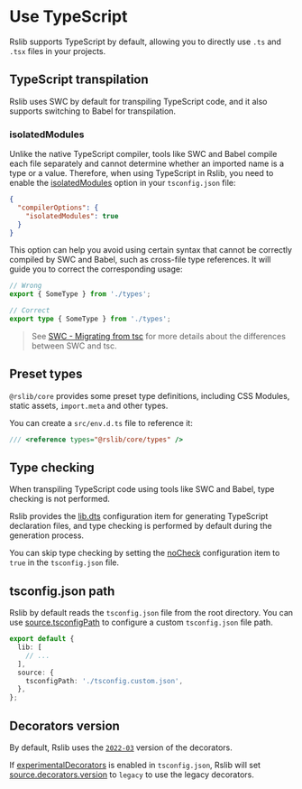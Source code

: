 # Use TypeScript

Rslib supports TypeScript by default, allowing you to directly use `.ts` and `.tsx` files in your projects.

## TypeScript transpilation

Rslib uses SWC by default for transpiling TypeScript code, and it also supports switching to Babel for transpilation.

### isolatedModules

Unlike the native TypeScript compiler, tools like SWC and Babel compile each file separately and cannot determine whether an imported name is a type or a value. Therefore, when using TypeScript in Rslib, you need to enable the [isolatedModules](https://typescriptlang.org/tsconfig/#isolatedModules) option in your `tsconfig.json` file:

```json title="tsconfig.json"
{
  "compilerOptions": {
    "isolatedModules": true
  }
}
```

This option can help you avoid using certain syntax that cannot be correctly compiled by SWC and Babel, such as cross-file type references. It will guide you to correct the corresponding usage:

```ts
// Wrong
export { SomeType } from './types';

// Correct
export type { SomeType } from './types';
```

> See [SWC - Migrating from tsc](https://swc.rs/docs/migrating-from-tsc) for more details about the differences between SWC and tsc.

## Preset types

`@rslib/core` provides some preset type definitions, including CSS Modules, static assets, `import.meta` and other types.

You can create a `src/env.d.ts` file to reference it:

```ts title="src/env.d.ts"
/// <reference types="@rslib/core/types" />
```

## Type checking

When transpiling TypeScript code using tools like SWC and Babel, type checking is not performed.

Rslib provides the [lib.dts](/config/lib/dts) configuration item for generating TypeScript declaration files, and type checking is performed by default during the generation process.

You can skip type checking by setting the [noCheck](https://www.typescriptlang.org/tsconfig/#noCheck) configuration item to `true` in the `tsconfig.json` file.

## tsconfig.json path

Rslib by default reads the `tsconfig.json` file from the root directory. You can use [source.tsconfigPath](/config/rsbuild/source#sourcetsconfigpath) to configure a custom `tsconfig.json` file path.

```ts title="rslib.config.ts"
export default {
  lib: [
    // ...
  ],
  source: {
    tsconfigPath: './tsconfig.custom.json',
  },
};
```

## Decorators version

By default, Rslib uses the [`2022-03`](https://rsbuild.rs/config/source/decorators#2022-03) version of the decorators.

If [experimentalDecorators](https://www.typescriptlang.org/tsconfig/#experimentalDecorators) is enabled in `tsconfig.json`, Rslib will set [source.decorators.version](/config/rsbuild/source#sourcedecorators) to `legacy` to use the legacy decorators.
